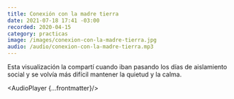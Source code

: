 ```yaml
---
title: Conexión con la madre tierra
date: 2021-07-18 17:41 -03:00
recorded: 2020-04-15
category: practicas
image: /images/conexion-con-la-madre-tierra.jpg
audio: /audio/conexion-con-la-madre-tierra.mp3
---
```

Esta visualización la compartí cuando iban pasando los días de aislamiento
social y se volvía más difícil mantener la quietud y la calma.

<AudioPlayer {...frontmatter}/>
